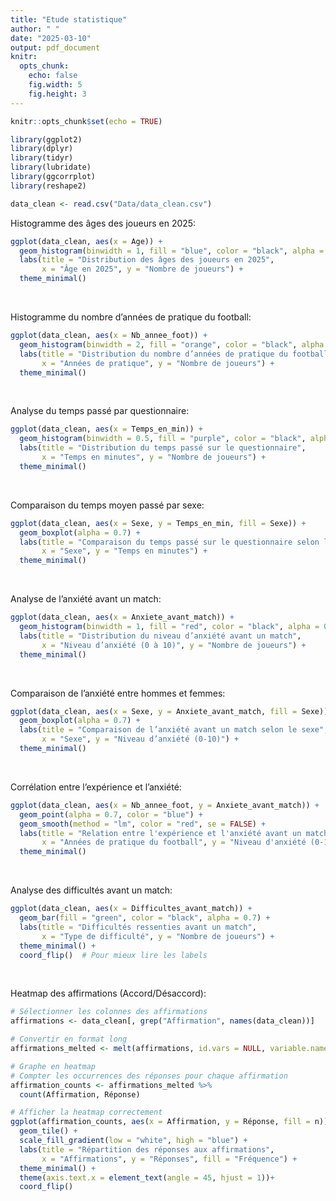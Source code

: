 ```yaml
---
title: "Etude statistique"
author: " "
date: "2025-03-10"
output: pdf_document
knitr:
  opts_chunk: 
    echo: false
    fig.width: 5
    fig.height: 3
---
```


```r
knitr::opts_chunk$set(echo = TRUE)
```

```r
library(ggplot2)
library(dplyr)
library(tidyr)
library(lubridate)
library(ggcorrplot)
library(reshape2)
```

```r
data_clean <- read.csv("Data/data_clean.csv")
```

Histogramme des âges des joueurs en 2025:

```r
ggplot(data_clean, aes(x = Age)) +
  geom_histogram(binwidth = 1, fill = "blue", color = "black", alpha = 0.7) +
  labs(title = "Distribution des âges des joueurs en 2025",
       x = "Âge en 2025", y = "Nombre de joueurs") +
  theme_minimal()
```
<br>

Histogramme du nombre d’années de pratique du football:

```r
ggplot(data_clean, aes(x = Nb_annee_foot)) +
  geom_histogram(binwidth = 2, fill = "orange", color = "black", alpha = 0.7) +
  labs(title = "Distribution du nombre d’années de pratique du football",
       x = "Années de pratique", y = "Nombre de joueurs") +
  theme_minimal()
```
<br>

Analyse du temps passé par questionnaire:

```r
ggplot(data_clean, aes(x = Temps_en_min)) +
  geom_histogram(binwidth = 0.5, fill = "purple", color = "black", alpha = 0.7) +
  labs(title = "Distribution du temps passé sur le questionnaire",
       x = "Temps en minutes", y = "Nombre de joueurs") +
  theme_minimal()
```
<br>

Comparaison du temps moyen passé par sexe:

```r
ggplot(data_clean, aes(x = Sexe, y = Temps_en_min, fill = Sexe)) +
  geom_boxplot(alpha = 0.7) +
  labs(title = "Comparaison du temps passé sur le questionnaire selon le sexe",
       x = "Sexe", y = "Temps en minutes") +
  theme_minimal()
```
<br>

Analyse de l’anxiété avant un match:

```r
ggplot(data_clean, aes(x = Anxiete_avant_match)) +
  geom_histogram(binwidth = 1, fill = "red", color = "black", alpha = 0.7) +
  labs(title = "Distribution du niveau d’anxiété avant un match",
       x = "Niveau d’anxiété (0 à 10)", y = "Nombre de joueurs") +
  theme_minimal()
```
<br>

Comparaison de l’anxiété entre hommes et femmes:

```r
ggplot(data_clean, aes(x = Sexe, y = Anxiete_avant_match, fill = Sexe)) +
  geom_boxplot(alpha = 0.7) +
  labs(title = "Comparaison de l’anxiété avant un match selon le sexe",
       x = "Sexe", y = "Niveau d’anxiété (0-10)") +
  theme_minimal()

```
<br>

Corrélation entre l’expérience et l’anxiété:

```r
ggplot(data_clean, aes(x = Nb_annee_foot, y = Anxiete_avant_match)) +
  geom_point(alpha = 0.7, color = "blue") +
  geom_smooth(method = "lm", color = "red", se = FALSE) +
  labs(title = "Relation entre l'expérience et l'anxiété avant un match",
       x = "Années de pratique du football", y = "Niveau d'anxiété (0-10)") +
  theme_minimal()

```
<br>

Analyse des difficultés avant un match:

```r
ggplot(data_clean, aes(x = Difficultes_avant_match)) +
  geom_bar(fill = "green", color = "black", alpha = 0.7) +
  labs(title = "Difficultés ressenties avant un match",
       x = "Type de difficulté", y = "Nombre de joueurs") +
  theme_minimal() +
  coord_flip()  # Pour mieux lire les labels

```
<br>

Heatmap des affirmations (Accord/Désaccord):

```r
# Sélectionner les colonnes des affirmations
affirmations <- data_clean[, grep("Affirmation", names(data_clean))]

# Convertir en format long
affirmations_melted <- melt(affirmations, id.vars = NULL, variable.name = "Affirmation", value.name = "Réponse")

# Graphe en heatmap
# Compter les occurrences des réponses pour chaque affirmation
affirmation_counts <- affirmations_melted %>%
  count(Affirmation, Réponse)

# Afficher la heatmap correctement
ggplot(affirmation_counts, aes(x = Affirmation, y = Réponse, fill = n)) +
  geom_tile() +
  scale_fill_gradient(low = "white", high = "blue") +
  labs(title = "Répartition des réponses aux affirmations",
       x = "Affirmations", y = "Réponses", fill = "Fréquence") +
  theme_minimal() +
  theme(axis.text.x = element_text(angle = 45, hjust = 1))+
  coord_flip()
```

```r

```

```r

```

```r

```

```r

```

















































